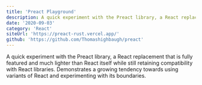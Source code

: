 ```yaml
---
title: 'Preact Playground'
description: A quick experiment with the Preact library, a React replacement that is fully featured and much lighter than React itself while still retaining compatibility with React libraries. Demonstrates a growing tendency towards using variants of React and experimenting with its boundaries.
date: '2020-09-03'
category: 'React'
siteUrl: 'https://preact-rust.vercel.app/'
github: 'https://github.com/Thomashighbaugh/preact'
---
```


A quick experiment with the Preact library, a React replacement that is fully featured and much lighter than React itself while still retaining compatibility with React libraries. Demonstrates a growing tendency towards using variants of React and experimenting with its boundaries.
